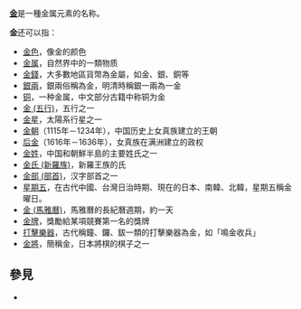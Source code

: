 {{Wiktionary|金}} 
'''[[金|金]]'''是一種金属元素的名称。

'''金'''还可以指：

*[[金色|金色]]，像金的颜色
*[[金属|金属]]，自然界中的一類物质
*[[金錢|金錢]]，大多數地區貨幣為金屬，如金、銀、銅等
*[[銀兩|銀兩]]，銀兩俗稱為金，明清時稱銀一兩為一金
*[[铜|铜]]，一种金属，中文部分古籍中称铜为金
*[[金_(五行)|金 (五行)]]，五行之一
*[[金星|金星]]，太陽系行星之一
*[[金朝|金朝]]（1115年－1234年），中国历史上女真族建立的王朝
*[[后金|后金]]（1616年－1636年），女真族在满洲建立的政权
*[[金姓|金姓]]，中国和朝鮮半島的主要姓氏之一
*[[金氏_(新羅族)|金氏 (新羅族)]]，新羅王族的氏
*[[金部_(部首)|金部 (部首)]]，汉字部首之一
*[[星期五|星期五]]，在古代中國、台灣日治時期、現在的日本、南韓、北韓，星期五稱金曜日。
*[[金_(馬雅曆)|金 (馬雅曆)]]，馬雅曆的長紀曆週期，約一天
*[[金牌|金牌]]，獎勵給某項競賽第一名的獎牌
*[[打擊樂器|打擊樂器]]，古代稱鐘、鑼、鈸一類的打擊樂器為金，如「鳴金收兵」
*[[金將|金將]]，簡稱金，日本將棋的棋子之一

== 參見 ==
* {{Lookfrom|金}}

{{disambig|J|Cat=一字消歧义}}